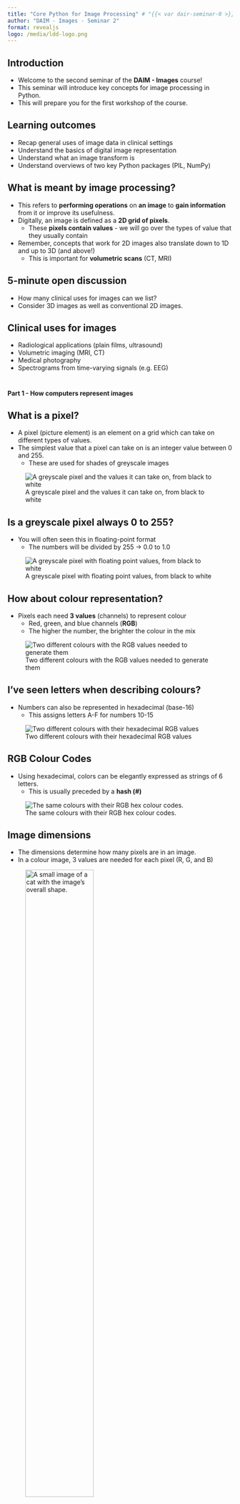 ```yaml
---
title: "Core Python for Image Processing" # "{{< var dair-seminar-0 >}}"
author: "DAIM - Images - Seminar 2"
format: revealjs
logo: /media/ldd-logo.png
---
```


## Introduction {background-image="/media/daim/bg_cubes_red.png" background-opacity="0.6"}

* Welcome to the second seminar of the **DAIM - Images** course!
* This seminar will introduce key concepts for image processing in Python.
* This will prepare you for the first workshop of the course. 

## Learning outcomes {background-image="/media/daim/bg_cubes_green.png" background-opacity="0.6"}


* Recap general uses of image data in clinical settings
* Understand the basics of digital image representation
* Understand what an image transform is
* Understand overviews of two key Python packages (PIL, NumPy)

## What is meant by image processing? {background-image="/media/daim/bg_cubes_blue.png" background-opacity="0.6"}


* This refers to **performing operations** on **an image** to **gain information** from it or improve its usefulness.
* Digitally, an image is defined as a **2D grid of pixels**.
    * These **pixels contain values** - we will go over the types of value that they usually contain
* Remember, concepts that work for 2D images also translate down to 1D and up to 3D (and above!)
    * This is important for **volumetric scans** (CT, MRI)

## 5-minute open discussion {background-image="/media/daim/question1.png" background-opacity="0.4"}

* How many clinical uses for images can we list?
* Consider 3D images as well as conventional 2D images.

## Clinical uses for images {background-image="/media/daim/bg_cubes_red_right.png" background-opacity="0.4"}

* Radiological applications (plain films, ultrasound)
* Volumetric imaging (MRI, CT)
* Medical photography
* Spectrograms from time-varying signals (e.g. EEG)

#
:::{.r-stack}
**Part 1 - How computers represent images**
:::

## What is a pixel? 

* A pixel (picture element) is an element on a grid which can take on different types of values.
* The simplest value that a pixel can take on is an integer value between 0 and 255. 
    * These are used for shades of greyscale images

![A greyscale pixel and the values it can take on, from black to white](/media/daim/greyscale_pixels.png)

## Is a greyscale pixel always 0 to 255?

* You will often seen this in floating-point format
    * The numbers will be divided by 255 -> 0.0 to 1.0

![A greyscale pixel with floating point values, from black to white](/media/daim/greyscale_pixels_float.png)

## How about colour representation?

* Pixels each need **3 values** (channels) to represent colour
    * Red, green, and blue channels (**RGB**)
    * The higher the number, the brighter the colour in the mix

![Two different colours with the RGB values needed to generate them](/media/daim/rgb_pixels_decimal.png)

## I've seen letters when describing colours?

* Numbers can also be represented in hexadecimal (base-16)
    * This assigns letters A-F for numbers 10-15

![Two different colours with their hexadecimal RGB values](/media/daim/rgb_pixels_hexadecimal.png)

## RGB Colour Codes

* Using hexadecimal, colors can be elegantly expressed as strings of 6 letters. 
    * This is usually preceded by a **hash (#)**

![The same colours with their RGB hex colour codes.](/media/daim/rgb_pixels_hexcode.png)

<!--
Perhaps mention alpha channels in this section
-->

## Image dimensions

* The dimensions determine how many pixels are in an image.
* In  a colour image, 3 values are needed for each pixel (R, G, and B)

![A small image of a cat with the image's overall shape.](/media/daim/cat_dimension.png){width="60%"}

<!--
Deliberately introducing this notation early (x,y,channels).
-->

## 5-minute task {background-image="/media/daim/question1.png" background-opacity="0.4"}

* If one byte is used for each colour in the image in the previous slide, calculate how many bytes are needed to store the image.
* How many bytes would it be for a similar colour image that was `2000 x 2000`?

<!--
* If one byte is used for each colour in the image of the cat, the total storage needed would be:
    * `3 * 50 * 57 = 8550 bytes - 8.6kB`
* This is **already a large size** for a such a tiny image
* We can combat this with **compression algorithms**
-->

## Compression {background-image="/media/daim/bg_cubes_blue_right.png" background-opacity="0.4"}

* This is the process of **reducing image storage requirements**
* There are lots of approaches to this process.
* These methods can be **lossy** or **lossless**

<!--
Specific compression algorithms (e.g. DCT) are outside the scope of the course.
-->

## Lossy versus lossless compression {background-image="/media/daim/bg_cubes_blue_right.png" background-opacity="0.4"}


::: {.panel-tabset}

### Representations

* **Lossless** compression indicates that all the data in the original image can be recovered
* **Lossy** compression will only produce an approximation of the original image 
* This is an important distinction!

### Demos

![An example of an X-ray [from the dataset that we will use later in the course](https://www.kaggle.com/datasets/paultimothymooney/chest-xray-pneumonia/data), with lossless and (extreme) lossy compression](/media/daim/compression_comparison.png){width="70%"}

:::

## Break! {background-image="/media/daim/coffee1.png" background-opacity="0.6" text-align=center}
